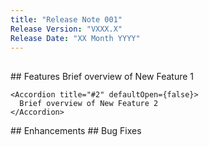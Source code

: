 ```yaml
---
title: "Release Note 001"
Release Version: "VXXX.X"
Release Date: "XX Month YYYY"
---
```


##

<Frame>
  ## Features

  <AccordionGroup>
    <Accordion title="#1" defaultOpen={false}>
      Brief overview of New Feature 1
    </Accordion>

    <Accordion title="#2" defaultOpen={false}>
      Brief overview of New Feature 2
    </Accordion>
  </AccordionGroup>
</Frame>

<Frame as="div">
  ## Enhancements
</Frame>

<Frame as="div">
  ## Bug Fixes
</Frame>

##